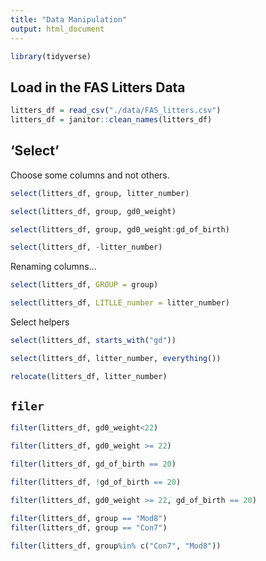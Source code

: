 ```yaml
---
title: "Data Manipulation"
output: html_document
---
```


```r
library(tidyverse)
```

## Load in the FAS Litters Data 

```r
litters_df = read_csv("./data/FAS_litters.csv")
litters_df = janitor::clean_names(litters_df)
```

## 'Select'

Choose some columns and not others.

```r
select(litters_df, group, litter_number)

select(litters_df, group, gd0_weight)

select(litters_df, group, gd0_weight:gd_of_birth)
```

```r
select(litters_df, -litter_number)
```

Renaming columns... 

```r
select(litters_df, GROUP = group)
```

```r
select(litters_df, LITLLE_number = litter_number)

```

Select helpers 

```r
select(litters_df, starts_with("gd"))

```


```r
select(litters_df, litter_number, everything())
```


```r
relocate(litters_df, litter_number)
```


## `filer`

```r
filter(litters_df, gd0_weight<22)
```

```r
filter(litters_df, gd0_weight >= 22)
```

```r
filter(litters_df, gd_of_birth == 20)
```

```r
filter(litters_df, !gd_of_birth == 20)
```

```r
filter(litters_df, gd0_weight >= 22, gd_of_birth == 20)
```

```r
filter(litters_df, group == "Mod8")
filter(litters_df, group == "Con7")
```

```r
filter(litters_df, group%in% c("Con7", "Mod8"))
```
